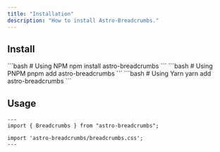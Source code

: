```yaml
---
title: "Installation"
description: "How to install Astro-Breadcrumbs."
---
```



## Install

<Tabs>
  <TabItem label="npm">
    ```bash
      # Using NPM
      npm install astro-breadcrumbs
    ```

  </TabItem>
  <TabItem label="pnpm">
    ```bash
      # Using PNPM
      pnpm add astro-breadcrumbs
    ```

  </TabItem>
  <TabItem label="yarn">
    ```bash
      # Using Yarn
      yarn add astro-breadcrumbs
    ```

  </TabItem>
</Tabs>

## Usage

```astro
---
import { Breadcrumbs } from "astro-breadcrumbs";

import 'astro-breadcrumbs/breadcrumbs.css';
---
```
